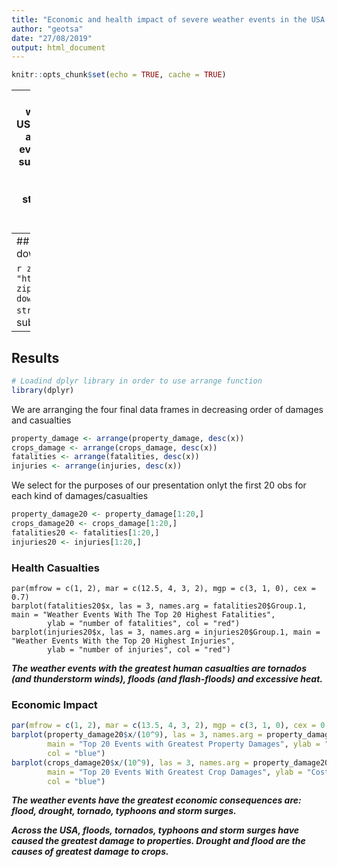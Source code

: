 ```yaml
---
title: "Economic and health impact of severe weather events in the USA (1950-2011)"
author: "geotsa"
date: "27/08/2019"
output: html_document
---
```


```r
knitr::opts_chunk$set(echo = TRUE, cache = TRUE)
```
---
## Synopsis
This brief report is examining the most damaging types of weather events in terms of fatalities and economic impact throughout the USA from 1950 to 2011. Severe weather events can cause both public health and economic problems for communities and municipalities. Many severe events can result in fatalities, injuries, and property damage, and preventing such outcomes to the extent possible is a key concern. This project involves exploring the U.S. National Oceanic and Atmospheric Administration’s (NOAA) storm database. This database tracks characteristics of major storms and weather events in the United States, including when and where they occur, as well as estimates of any fatalities, injuries, and property damage.
---
## Data Processing
##### Downloading and loading data
The data is downloaded and create a data frame

```r
zipUrl <- "https://d396qusza40orc.cloudfront.net/repdata%2Fdata%2FStormData.csv.bz2"
zipFile <- "repdata_data_Storm_Data.csv.bz2"
if (!file.exists(zipFile)) {
        download.file(zipUrl, zipFile, mode = "wb")
}
data <- read.csv(zipFile, stringsAsFactors = FALSE)
```
##### Subsetting the data
The data frame are being subsetted so as to be kept only the variables of our interest
```r
data <- subset(data, select=c(EVTYPE, FATALITIES, INJURIES, PROPDMG, PROPDMGEXP, CROPDMG, CROPDMGEXP))
```
##### Units Processing
Reading the units and units abbreviations used by the initial data frame regarding the property damages
```r
unique(data$PROPDMGEXP)
```
We are transforming them into decimal powers, zeroing parallely the ones with no value “?”,“”,“-”
```r
data$PROPDMGEXP[data$PROPDMGEXP == ""] <- 1
data$PROPDMGEXP[data$PROPDMGEXP == "-"] <- 0
data$PROPDMGEXP[data$PROPDMGEXP == "?"] <- 0
data$PROPDMGEXP[data$PROPDMGEXP == "+"] <- 0
data$PROPDMGEXP[data$PROPDMGEXP == "0"] <- 10^0
data$PROPDMGEXP[data$PROPDMGEXP == "1"] <- 10^1
data$PROPDMGEXP[data$PROPDMGEXP == "2"] <- 10^2
data$PROPDMGEXP[data$PROPDMGEXP == "3"] <- 10^3
data$PROPDMGEXP[data$PROPDMGEXP == "4"] <- 10^4
data$PROPDMGEXP[data$PROPDMGEXP == "5"] <- 10^5
data$PROPDMGEXP[data$PROPDMGEXP == "6"] <- 10^6
data$PROPDMGEXP[data$PROPDMGEXP == "7"] <- 10^7
data$PROPDMGEXP[data$PROPDMGEXP == "8"] <- 10^8
data$PROPDMGEXP[data$PROPDMGEXP == "B"] <- 10^9
data$PROPDMGEXP[data$PROPDMGEXP == "h"] <- 10^2
data$PROPDMGEXP[data$PROPDMGEXP == "H"] <- 10^2
data$PROPDMGEXP[data$PROPDMGEXP == "K"] <- 10^3
data$PROPDMGEXP[data$PROPDMGEXP == "m"] <- 10^6
data$PROPDMGEXP[data$PROPDMGEXP == "M"] <- 10^6
```
Reading the units and units abbreviations used by the initial data frame regarding the crops damages
```r
unique(data$CROPDMGEXP)
```
We are transforming them into decimal powers, zeroing parallely the ones with no value “?”
```r
data$CROPDMGEXP[data$CROPDMGEXP == ""] <- 1
data$CROPDMGEXP[data$CROPDMGEXP == "M"] <- 10^6
data$CROPDMGEXP[data$CROPDMGEXP == "K"] <- 10^3
data$CROPDMGEXP[data$CROPDMGEXP == "m"] <- 10^6
data$CROPDMGEXP[data$CROPDMGEXP == "B"] <- 10^9
data$CROPDMGEXP[data$CROPDMGEXP == "?"] <- 0
data$CROPDMGEXP[data$CROPDMGEXP == "0"] <- 10^0
data$CROPDMGEXP[data$CROPDMGEXP == "k"] <- 10^3
data$CROPDMGEXP[data$CROPDMGEXP == "2"] <- 10^2
```
##### Final preprocessing
We are creating a new variable multiplying the numbers with the new units
```r
data$PROPDMG <- as.numeric(data$PROPDMGEXP) * as.numeric(data$PROPDMG)
data$CROPDMG <- as.numeric(data$CROPDMGEXP) * as.numeric(data$CROPDMG)
```
We are subsetting again, keeping only the new variable and deleting the other two (numbers and units)
```r
data <- subset(data, select=-c(PROPDMGEXP, CROPDMGEXP))
```
We are creating four new data frames summarizing the values of property nd crops damage, and human fatalities and injuries by each different type of weather event
```r
property_damage <- aggregate(data$PROPDMG,by=list(data$EVTYPE),FUN=sum)
crops_damage <- aggregate(data$CROPDMG,by=list(data$EVTYPE),FUN=sum)
fatalities <- aggregate(data$FATALITIES,by=list(data$EVTYPE),FUN=sum)
injuries <- aggregate(data$INJURIES,by=list(data$EVTYPE),FUN=sum)
```
---
## Results
```r
# Loadind dplyr library in order to use arrange function
library(dplyr)
```
We are arranging the four final data frames in decreasing order of damages and casualties
```r
property_damage <- arrange(property_damage, desc(x))
crops_damage <- arrange(crops_damage, desc(x))
fatalities <- arrange(fatalities, desc(x))
injuries <- arrange(injuries, desc(x))
```
We select for the purposes of our presentation onlyt the first 20 obs for each kind of damages/casualties
```r
property_damage20 <- property_damage[1:20,]
crops_damage20 <- crops_damage[1:20,]
fatalities20 <- fatalities[1:20,]
injuries20 <- injuries[1:20,]
```
### Health Casualties
```
par(mfrow = c(1, 2), mar = c(12.5, 4, 3, 2), mgp = c(3, 1, 0), cex = 0.7)
barplot(fatalities20$x, las = 3, names.arg = fatalities20$Group.1, main = "Weather Events With The Top 20 Highest Fatalities", 
        ylab = "number of fatalities", col = "red")
barplot(injuries20$x, las = 3, names.arg = injuries20$Group.1, main = "Weather Events With the Top 20 Highest Injuries", 
        ylab = "number of injuries", col = "red")
```


***The weather events with the greatest human casualties are tornados (and thunderstorm winds), floods (and flash-floods) and excessive heat.***

### Economic Impact
```r
par(mfrow = c(1, 2), mar = c(13.5, 4, 3, 2), mgp = c(3, 1, 0), cex = 0.7)
barplot(property_damage20$x/(10^9), las = 3, names.arg = property_damage20$Group.1, 
        main = "Top 20 Events with Greatest Property Damages", ylab = "Cost of damage ($ billions)", 
        col = "blue")
barplot(crops_damage20$x/(10^9), las = 3, names.arg = property_damage20$Group.1, 
        main = "Top 20 Events With Greatest Crop Damages", ylab = "Cost of damage ($ billions)", 
        col = "blue")
```

***The weather events have the greatest economic consequences are: flood, drought, tornado, typhoons and storm surges.***

***Across the USA, floods, tornados, typhoons and storm surges have caused the greatest damage to properties. Drought and flood are the causes of greatest damage to crops.***